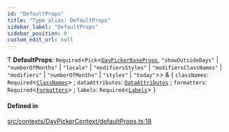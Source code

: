 ```yaml
---
id: "DefaultProps"
title: "Type alias: DefaultProps"
sidebar_label: "DefaultProps"
sidebar_position: 0
custom_edit_url: null
---
```


Ƭ **DefaultProps**: `Required`<`Pick`<[`DayPickerBaseProps`](/api/interfaces/DayPickerBaseProps.md), ``"showOutsideDays"`` \| ``"numberOfMonths"`` \| ``"locale"`` \| ``"modifiersStyles"`` \| ``"modifiersClassNames"`` \| ``"modifiers"`` \| ``"numberOfMonths"`` \| ``"styles"`` \| ``"today"``\>\> & { `classNames`: `Required`<[`ClassNames`](/api/types/ClassNames.md)\> ; `dataAttributes`: [`DataAttributes`](/api/types/DataAttributes.md) ; `formatters`: `Required`<[`Formatters`](/api/types/Formatters.md)\> ; `labels`: `Required`<[`Labels`](/api/types/Labels.md)\>  }

#### Defined in

[src/contexts/DayPickerContext/defaultProps.ts:18](https://github.com/gpbl/react-day-picker/blob/8bed09d2c/src/contexts/DayPickerContext/defaultProps.ts#L18)
